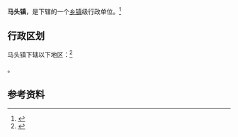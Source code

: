 {{中国乡级行政区|37/17/28/104/000}}

'''马头镇'''，是{{PRC admin/fullname|37/17/28/104/000|3}}下辖的一个[[乡镇|乡镇]]级行政单位。<ref>{{PRC admin/ref sgc|{{PRC admin/parent|37/17/28/104/000}}}}</ref>

== 行政区划 ==

马头镇下辖以下地区：<ref>{{PRC admin/ref sgc|37/17/28/104/000}}</ref>

{{PRC admin/children|37/17/28/104/000}}。

== 参考资料 ==

{{reflist}}

{{行政区划小作品}}
{{PRC admin/navcat|37/17/28/104/000}}